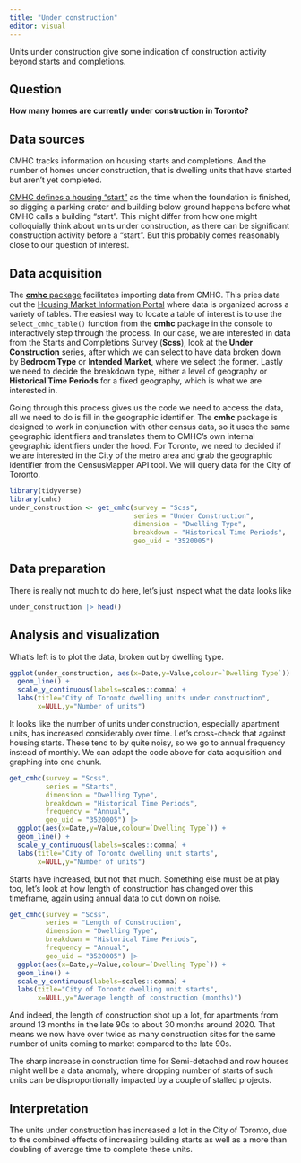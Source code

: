 ```yaml
---
title: "Under construction"
editor: visual
---
```


Units under construction give some indication of construction activity beyond starts and completions.

## Question

**How many homes are currently under construction in Toronto?**

## Data sources

CMHC tracks information on housing starts and completions. And the number of homes under construction, that is dwelling units that have started but aren't yet completed.

[CMHC defines a housing "start"](https://www.cmhc-schl.gc.ca/en/professionals/housing-markets-data-and-research/housing-research/surveys/methods/methodologies-starts-completions-market-absorption-survey) as the time when the foundation is finished, so digging a parking crater and building below ground happens before what CMHC calls a building "start". This might differ from how one might colloquially think about units under construction, as there can be significant construction activity before a "start". But this probably comes reasonably close to our question of interest.

## Data acquisition

The [**cmhc** package](https://mountainmath.github.io/cmhc/) facilitates importing data from CMHC. This pries data out the [Housing Market Information Portal](https://www03.cmhc-schl.gc.ca/hmip-pimh/en) where data is organized across a variety of tables. The easiest way to locate a table of interest is to use the `select_cmhc_table()` function from the **cmhc** package in the console to interactively step through the process. In our case, we are interested in data from the Starts and Completions Survey (**Scss**), look at the **Under Construction** series, after which we can select to have data broken down by B**edroom Type** or I**ntended Market**, where we select the former. Lastly we need to decide the breakdown type, either a level of geography or **Historical Time Periods** for a fixed geography, which is what we are interested in.

Going through this process gives us the code we need to access the data, all we need to do is fill in the geographic identifier. The **cmhc** package is designed to work in conjunction with other census data, so it uses the same geographic identifiers and translates them to CMHC's own internal geographic identifiers under the hood. For Toronto, we need to decided if we are interested in the City of the metro area and grab the geographic identifier from the CensusMapper API tool. We will query data for the City of Toronto.

```r
library(tidyverse)
library(cmhc)
under_construction <- get_cmhc(survey = "Scss", 
                               series = "Under Construction", 
                               dimension = "Dwelling Type", 
                               breakdown = "Historical Time Periods", 
                               geo_uid = "3520005") 
```

## Data preparation

There is really not much to do here, let's just inspect what the data looks like

```r
under_construction |> head()
```

## Analysis and visualization

What's left is to plot the data, broken out by dwelling type.

```r
ggplot(under_construction, aes(x=Date,y=Value,colour=`Dwelling Type`)) +
  geom_line() +
  scale_y_continuous(labels=scales::comma) +
  labs(title="City of Toronto dwelling units under construction",
       x=NULL,y="Number of units")
```

It looks like the number of units under construction, especially apartment units, has increased considerably over time. Let's cross-check that against housing starts. These tend to by quite noisy, so we go to annual frequency instead of monthly. We can adapt the code above for data acquisition and graphing into one chunk.

```r
get_cmhc(survey = "Scss", 
         series = "Starts", 
         dimension = "Dwelling Type", 
         breakdown = "Historical Time Periods", 
         frequency = "Annual",
         geo_uid = "3520005") |>
  ggplot(aes(x=Date,y=Value,colour=`Dwelling Type`)) +
  geom_line() +
  scale_y_continuous(labels=scales::comma) +
  labs(title="City of Toronto dwelling unit starts",
       x=NULL,y="Number of units")
```

Starts have increased, but not that much. Something else must be at play too, let's look at how length of construction has changed over this timeframe, again using annual data to cut down on noise.

```r
get_cmhc(survey = "Scss", 
         series = "Length of Construction", 
         dimension = "Dwelling Type", 
         breakdown = "Historical Time Periods", 
         frequency = "Annual",
         geo_uid = "3520005") |>
  ggplot(aes(x=Date,y=Value,colour=`Dwelling Type`)) +
  geom_line() +
  scale_y_continuous(labels=scales::comma) +
  labs(title="City of Toronto dwelling unit starts",
       x=NULL,y="Average length of construction (months)")
```

And indeed, the length of construction shot up a lot, for apartments from around 13 months in the late 90s to about 30 months around 2020. That means we now have over twice as many construction sites for the same number of units coming to market compared to the late 90s.

The sharp increase in construction time for Semi-detached and row houses might well be a data anomaly, where dropping number of starts of such units can be disproportionally impacted by a couple of stalled projects.

## Interpretation

The units under construction has increased a lot in the City of Toronto, due to the combined effects of increasing building starts as well as a more than doubling of average time to complete these units.
